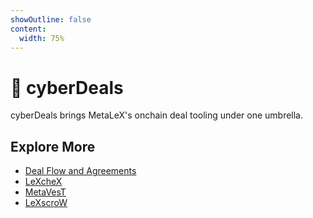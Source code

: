 ```yaml
---
showOutline: false
content:
  width: 75%
---
```


# 🤝 cyberDeals

cyberDeals brings MetaLeX's onchain deal tooling under one umbrella.

## Explore More

- [Deal Flow and Agreements](/cyberdeals/deal-flow-and-agreements)
- [LeXcheX](/cyberdeals/lexchex)
- [MetaVesT](/cyberdeals/metavest)
- [LeXscroW](/cyberdeals/lexscrow)

